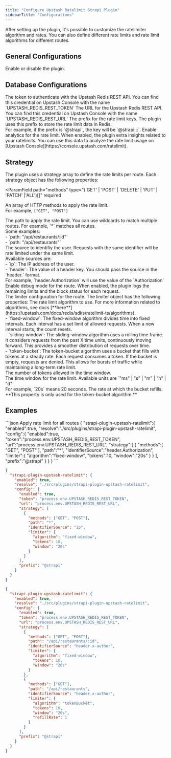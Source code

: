 ```yaml
---
title: "Configure Upstash Ratelimit Strapi Plugin"
sidebarTitle: "Configurations"
---
```


After setting up the plugin, it's possible to customize the ratelimiter algorithm and rates. You can also define different rate limits and rate limit algorithms for different routes.

## General Configurations

<ParamField path="enabled" type="boolean" default="true">
  Enable or disable the plugin.
</ParamField>

## Database Configurations

<ParamField path="token" type="string" required>
  The token to authenticate with the Upstash Redis REST API. You can find this
  credential on Upstash Console with the name `UPSTASH_REDIS_REST_TOKEN`
</ParamField>
<ParamField path="url" type="string" required>
  The URL for the Upstash Redis REST API. You can find this credential on
  Upstash Console with the name `UPSTASH_REDIS_REST_URL`
</ParamField>

<ParamField path="prefix" type="string" default="@strapi">
  The prefix for the rate limit keys. The plugin uses this prefix to store the
  rate limit data in Redis. <br />
  For example, if the prefix is `@strapi`, the key will be
  `@strapi:<method>:<route>:<identifier>`.
</ParamField>

<ParamField path="analytics" type="boolean" default="false">
  Enable analytics for the rate limit. When enabled, the plugin extra insights
  related to your ratelimits. You can use this data to analyze the rate limit
  usage on [Upstash Console](https://console.upstash.com/ratelimit).
</ParamField>

## Strategy

The plugin uses a strategy array to define the rate limits per route. Each strategy object has the following properties:

<ParamField
  path="methods"
  type="('GET' | 'POST' | 'DELETE' | 'PUT' | 'PATCH' |'ALL')[]"
  required
>
  An array of HTTP methods to apply the rate limit. <br />
  For example, `["GET", "POST"]`
</ParamField>

<ParamField path="path" type="string" required>
  The path to apply the rate limit. You can use wildcards to match multiple
  routes. For example, `*` matches all routes. <br />
  Some examples: <br />
  - `path: "/api/restaurants/:id"` <br />
  - `path: "/api/restaurants"` <br />
</ParamField>

<ParamField path="identifierSource" type="string" required>
  The source to identifiy the user. Requests with the same identifier will be
  rate limited under the same limit. <br />
  Available sources are: <br />
  - `ip`: The IP address of the user. <br />
  - `header`: The value of a header key. You should pass the source in the `header.<HEADER_KEY>` format. <br />
  For example, `header.Authorization` will use the value of the `Authorization`
</ParamField>

<ParamField path="debug" type="string">
  Enable debug mode for the route. When enabled, the plugin logs the remaining
  limits and the block status for each request. <br />
</ParamField>

<ParamField path="limiter" type="object" required>
  The limiter configuration for the route. The limiter object has the following
  properties:

  <Card>
	  <ParamField path="algorithm" type="'fixed-window' | 'sliding-window' | 'token-bucket'" required>
		The rate limit algorithm to use. For more information related to algorithms, see docs [**here**](https://upstash.com/docs/redis/sdks/ratelimit-ts/algorithms). <br />
		- `fixed-window`: The fixed-window algorithm divides time into fixed intervals. Each interval has a set limit of allowed requests. When a new interval starts, the count resets. <br />
		- `sliding-window`: 
The sliding-window algorithm uses a rolling time frame. It considers requests from the past X time units, continuously moving forward. This provides a smoother distribution of requests over time. <br />
		- `token-bucket`: The token-bucket algorithm uses a bucket that fills with tokens at a steady rate. Each request consumes a token. If the bucket is empty, requests are denied. This allows for bursts of traffic while maintaining a long-term rate limit.<br />
	  </ParamField>
	  <ParamField path="tokens" type="number" required>
	  	The number of tokens allowed in the time window. <br />
	  </ParamField>
	  <ParamField path="window" type="string" required>
	  	The time window for the rate limit. Available units are `"ms" | "s" | "m" | "h" | "d"` <br />
	  	For example, `20s` means 20 seconds.
	  </ParamField>	
	  <ParamField path="refillRate" type="number">
	  	The rate at which the bucket refills. **This property is only used for the token-bucket algorithm.** <br />
	  </ParamField>		
  </Card>
</ParamField>

## Examples

<CodeGroup>
```json Apply rate limit for all routes
{
   "strapi-plugin-upstash-ratelimit":{
      "enabled":true,
      "resolve":"./src/plugins/strapi-plugin-upstash-ratelimit",
      "config":{
         "enabled":true,
         "token":"process.env.UPSTASH_REDIS_REST_TOKEN",
         "url":"process.env.UPSTASH_REDIS_REST_URL",
         "strategy":[
            {
               "methods":[
                  "GET",
                  "POST"
               ],
               "path":"*",
               "identifierSource":"header.Authorization",
               "limiter":{
                  "algorithm":"fixed-window",
                  "tokens":10,
                  "window":"20s"
               }
            }
         ],
         "prefix":"@strapi"
      }
   }
}
```

```json Apply rate limit with IP
{
  "strapi-plugin-upstash-ratelimit": {
    "enabled": true,
    "resolve": "./src/plugins/strapi-plugin-upstash-ratelimit",
    "config": {
      "enabled": true,
      "token": "process.env.UPSTASH_REDIS_REST_TOKEN",
      "url": "process.env.UPSTASH_REDIS_REST_URL",
      "strategy": [
        {
          "methods": ["GET", "POST"],
          "path": "*",
          "identifierSource": "ip",
          "limiter": {
            "algorithm": "fixed-window",
            "tokens": 10,
            "window": "20s"
          }
        }
      ],
      "prefix": "@strapi"
    }
  }
}
```

```json Routes with different rate limit algorithms
{
  "strapi-plugin-upstash-ratelimit": {
    "enabled": true,
    "resolve": "./src/plugins/strapi-plugin-upstash-ratelimit",
    "config": {
      "enabled": true,
      "token": "process.env.UPSTASH_REDIS_REST_TOKEN",
      "url": "process.env.UPSTASH_REDIS_REST_URL",
      "strategy": [
        {
          "methods": ["GET", "POST"],
          "path": "/api/restaurants/:id",
          "identifierSource": "header.x-author",
          "limiter": {
            "algorithm": "fixed-window",
            "tokens": 10,
            "window": "20s"
          }
        },
        {
          "methods": ["GET"],
          "path": "/api/restaurants",
          "identifierSource": "header.x-author",
          "limiter": {
            "algorithm": "tokenBucket",
            "tokens": 10,
            "window": "20s",
            "refillRate": 1
          }
        }
      ],
      "prefix": "@strapi"
    }
  }
}
```

</CodeGroup>
